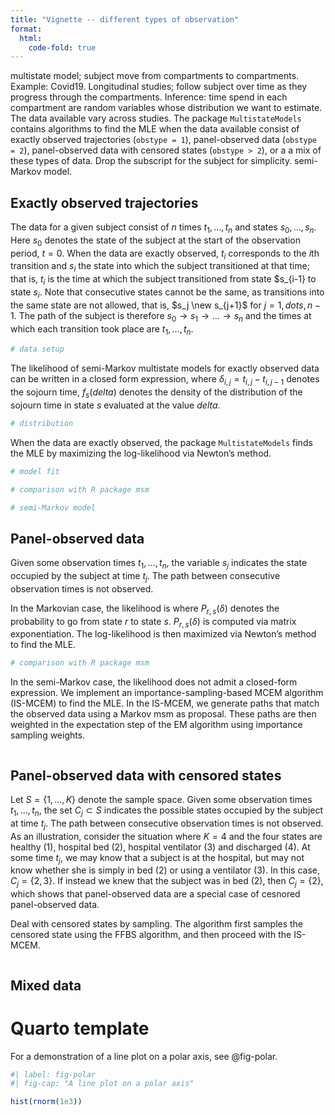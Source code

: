 ```yaml
---
title: "Vignette -- different types of observation"
format:
  html:
    code-fold: true
---
```


multistate model; subject move from compartments to compartments. Example: Covid19.
Longitudinal studies; follow subject over time as they progress through the compartments.
Inference: time spend in each compartment are random variables whose distribution we want to estimate.
The data available vary across studies. The package `MultistateModels` contains algorithms to find the MLE when the data available consist of exactly observed trajectories (`obstype = 1`), panel-observed data (`obstype = 2`), panel-observed data with censored states (`obstype > 2`), or a a mix of these types of data. 
Drop the subscript for the subject for simplicity.
semi-Markov model.

## Exactly observed trajectories

The data for a given subject consist of $n$ times $t_1, \dots, t_n$ and states $s_0, \dots, s_n$. Here $s_0$ denotes the state of the subject at the start of the observation period, $t=0$.
When the data are exactly observed, $t_i$ corresponds to the $i$th transition and $s_i$ the state into which the subject transitioned at that time; that is, $t_i$ is the time at which the subject transitioned from state $s_{i-1} to state $s_i$. Note that consecutive states cannot be the same, as transitions into the same state are not allowed, that is, $s_j \new s_{j+1}$ for $j=1,dots,n-1$. The path of the subject is therefore $s_0 \rightarrow s_1 \rightarrow \dots \rightarrow s_n$ and the times at which each transition took place are $t_1, \dots, t_n$.

```julia
# data setup
```

The likelihood of semi-Markov multistate models for exactly observed data can be written in a closed form expression,
\begin{equation*}
L(\theta) = \prod_{i=1}^m \prod_{j=1}^{n_i} f_{s_{i,j-1}}(\delta_{i,j})
\end{equation*}
where $\delta_{i,j} = t_{i,j} - t_{i,j-1}$ denotes the sojourn time,
$f_s(delta)$ denotes the density of the distribution of the sojourn time in state $s$ evaluated at the value $delta$.

```julia
# distribution
```

When the data are exactly observed, the package `MultistateModels` finds the MLE by maximizing the log-likelihood via Newton's method.

```julia
# model fit

# comparison with R package msm

# semi-Markov model
```

## Panel-observed data

Given some observation times $t_1, \dots, t_n$, the variable $s_j$ indicates the state occupied by the subject at time $t_j$. The path between consecutive observation times is not observed.

In the Markovian case, the likelihood is
\begin{equation*}
L(\theta) = \prod_{i=1}^m \prod_{j=1}^{n_i} P_{s_{i,j-1}, s_{i,j}}(\delta_{i,j})
\end{equation*}
where $P_{r,s}(\delta)$ denotes the probability to go from state $r$ to state $s$. $P_{r,s}(\delta)$ is computed via matrix exponentiation. The log-likelihood is then maximized via Newton's method to find the MLE.
```julia
# comparison with R package msm
```

In the semi-Markov case, the likelihood does not admit a closed-form expression.
We implement an importance-sampling-based MCEM algorithm (IS-MCEM) to find the MLE. In the IS-MCEM, we generate paths that match the observed data using a Markov msm as proposal. These paths are then weighted in the expectation step of the EM algorithm using importance sampling weights.

```julia
```

## Panel-observed data with censored states
Let $S=\{1,\dots,K\}$ denote the sample space.
Given some observation times $t_1, \dots, t_n$, the set $C_j\subset S$ indicates the possible states occupied by the subject at time $t_j$. The path between consecutive observation times is not observed. As an illustration, consider the situation where $K=4$ and the four states are healthy (1), hospital bed (2), hospital ventilator (3) and discharged (4). At some time $t_j$, we may know that a subject is at the hospital, but may not know whether she is simply in bed (2) or using a ventilator (3). In this case, $C_j = \{2,3\}$. If instead we knew that the subject was in bed (2), then $C_j=\{2\}$, which shows that panel-observed data are a special case of cesnored panel-observed data.

Deal with censored states by sampling. The algorithm first samples the censored state using the FFBS algorithm, and then proceed with the IS-MCEM.

```julia
```


## Mixed data


# Quarto template

For a demonstration of a line plot on a polar axis, see @fig-polar.

```r
#| label: fig-polar
#| fig-cap: "A line plot on a polar axis"

hist(rnorm(1e3))
```